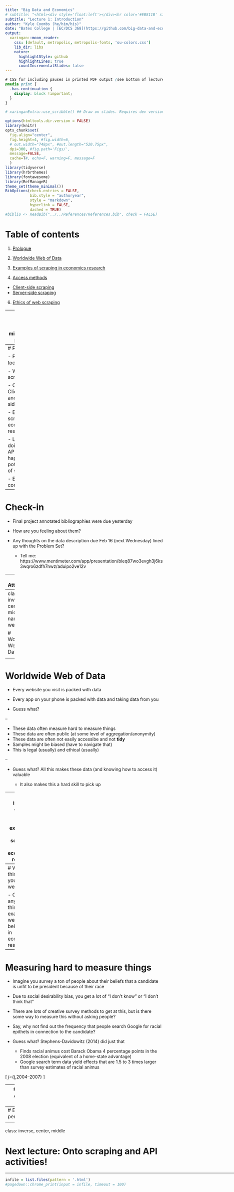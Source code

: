 ```yaml
---
title: "Big Data and Economics"
# subtitle: "<html><div style='float:left'></div><hr color='#EB811B' size=1px width=796px></html>"
subtitle: "Lecture 1: Introduction"
author: "Kyle Coombs (he/him/his)"
date: "Bates College | [EC/DCS 368](https://github.com/big-data-and-economics)" #"`r format(Sys.time(), '%d %B %Y')`"
output:
  xaringan::moon_reader:
    css: [default, metropolis, metropolis-fonts, 'ou-colors.css'] 
    lib_dir: libs
    nature:
      highlightStyle: github
      highlightLines: true
      countIncrementalSlides: false
---
```

```css
# CSS for including pauses in printed PDF output (see bottom of lecture)
@media print {
  .has-continuation {
    display: block !important;
  }
}
```

```r
# xaringanExtra::use_scribble() ## Draw on slides. Requires dev version of xaringanExtra.

options(htmltools.dir.version = FALSE)
library(knitr)
opts_chunk$set(
  fig.align="center",  
  fig.height=4, #fig.width=6,
  # out.width="748px", #out.length="520.75px",
  dpi=300, #fig.path='Figs/',
  message=FALSE,
  cache=T#, echo=F, warning=F, message=F
  )
library(tidyverse)
library(hrbrthemes)
library(fontawesome)
library(RefManageR)
theme_set(theme_minimal())
BibOptions(check.entries = FALSE,
           bib.style = "authoryear",
           style = "markdown",
           hyperlink = FALSE,
           dashed = TRUE)
#biblio <- ReadBib("../../References/References.bib", check = FALSE)
```

# Table of contents

1. [Prologue](#prologue)

2. [Worldwide Web of Data](#web-data)

3. [Examples of scraping in economics research](#examples-of-scraping-in-economics-research)

4. [Access methods](#access-methods)
  - [Client-side scraping](#client-side-scraping)
  - [Server-side scraping](#server-side-scraping)

6. [Ethics of web scraping](#ethics-of-web-scraping)

---
class: inverse, center, middle
name: prologue

# Prologue

<html><div style='float:left'></div><hr color='#EB811B' size=1px width=796px></html>

---
# Prologue

- Plan for today

  - What is scraping? 

  - Contrast Client-side and Server-side scraping

  - Examples of scraping in economics research

  - Learn by doing with APIs (CSS will happen later -- potentially end of semester)

  - Ethical considerations

---
# Check-in

- Final project annotated bibliographies were due yesterday 

- How are you feeling about them? 

- Any thoughts on the data description due Feb 16 (next Wednesday) lined up with the Problem Set?
  - Tell me: https://www.mentimeter.com/app/presentation/bleq87wo3evgh3j6ks3wqro6zdfh7nwz/aduipo2ve12v

---
# Attribution

- These slides take inspiration from the following sources:

  - [Nathan Schiff's web data lecture](https://nathanschiff.com/wp-content/uploads/2017/02/web_data_lecture.pdf)

  - [Andrew MacDonald's slides](https://stat545.com/supporting-docs/webdata01_slides.html#1)

  - [Jenny Bryan's textbook](https://stat545.com/web-data-slides.html)

  - [Grant McDermott's notes on CSS](https://raw.githack.com/uo-ec607/lectures/master/06-web-css/06-web-css.html) and [APIs](https://raw.githack.com/uo-ec607/lectures/master/07-web-apis/07-web-apis.html)

  - [James Densmore's stance on ethics](https://towardsdatascience.com/ethics-in-web-scraping-b96b18136f01)

---
class: inverse, center, middle
name: web-data

# Worldwide Web of Data

<html><div style='float:left'></div><hr color='#EB811B' size=1px width=796px></html>

---
# Worldwide Web of Data

- Every website you visit is packed with data

- Every app on your phone is packed with data and taking data from you

- Guess what? 

--

  - These data often measure hard to measure things
  - These data are often public (at some level of aggregation/anonymity)
  - These data are often not easily accessibe and not **tidy**
  - Samples might be biased (have to navigate that)
  - This is legal (usually) and ethical (usually)

-- 

- Guess what? All this makes these data (and knowing how to access it) valuable 

  - It also makes this a hard skill to pick up

---
class: inverse, center, middle
name: examples-of-scraping-in-economics-research

# Examples of scraping in economics research

---
# What cool things can you do with web data?

- Can anyone think of examples of web data being used in economics research?

---
# Measuring hard to measure things

- Imagine you survey a ton of people about their beliefs that a candidate is unfit to be president because of their race

- Due to social desirability bias, you get a lot of "I don't know" or "I don't think that"

- There are lots of creative survey methods to get at this, but is there some way to measure this without asking people? 

- Say, why not find out the frequency that people search Google for racial epithets in connection to the candidate?

- Guess what? Stephens-Davidowitz (2014) did just that
  - Finds racial animus cost Barack Obama 4 percentage points in the 2008 election (equivalent of a home-state advantage)
  - Google search term data yield effects that are 1.5 to 3 times larger than survey estimates of racial animus

\[ \text{Racially Charged Search Rate}_j=\frac{\text{Google searches including theword “[Word1](s)”}}{Total Google searches}_{j,2004–2007} \]

---
# Racial Animus Map

<div align="center">
<img src="pics/racial_animus_map.jpg" height=500>
</div>

---
# Election performance

<div align="center">
<img src="pics/racial_animus_vote_performance.jpg" height=500>
</div>

---
class: inverse, center, middle

# Next lecture: Onto scraping and API activities! 
<html><div style='float:left'></div><hr color='#EB811B' size=1px width=796px></html>

```r
infile = list.files(pattern = '.html')
#pagedown::chrome_print(input = infile, timeout = 100)
```

